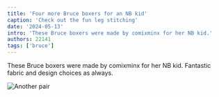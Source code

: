```yaml
---
title: 'Four more Bruce boxers for an NB kid'
caption: 'Check out the fun leg stitching'
date: '2024-05-13'
intro: 'These Bruce boxers were made by comixminx for her NB kid.'
authors: 22141
tags: ['bruce']
---
```


<!-- truncate -->

These Bruce boxers were made by comixminx for her NB kid. Fantastic fabric and design choices as always.

![Another pair](https://imagedelivery.net/ouSuR9yY1bHt-fuAokSA5Q/showcase-four-more-bruce-boxers-for-an-nb-kid-1/public 'Another pair')
